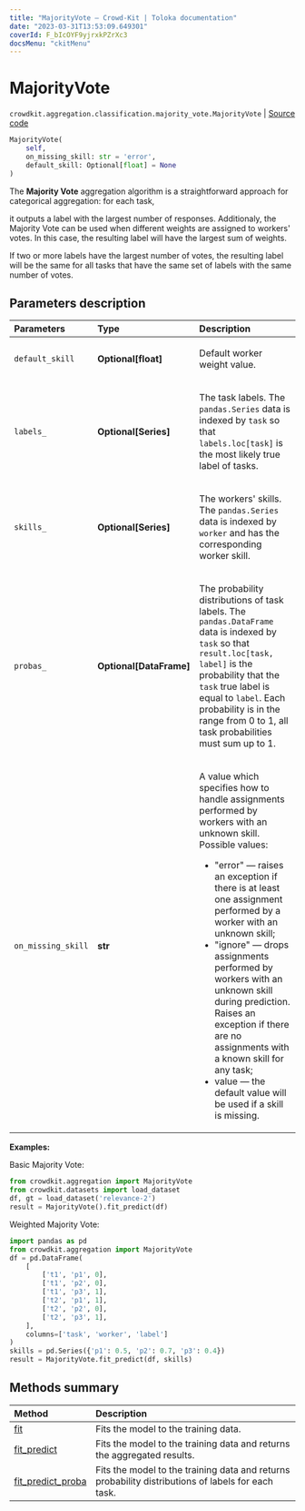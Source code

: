```yaml
---
title: "MajorityVote — Crowd-Kit | Toloka documentation"
date: "2023-03-31T13:53:09.649301"
coverId: F_bIcOYF9yjrxkPZrXc3
docsMenu: "ckitMenu"
---
```


# MajorityVote

`crowdkit.aggregation.classification.majority_vote.MajorityVote` | [Source code](https://github.com/Toloka/crowd-kit/blob/v1.2.1/crowdkit/aggregation/classification/majority_vote.py#L12)

```python
MajorityVote(
    self,
    on_missing_skill: str = 'error',
    default_skill: Optional[float] = None
)
```

The **Majority Vote** aggregation algorithm is a straightforward approach for categorical aggregation: for each task,

it outputs a label with the largest number of responses. Additionaly, the Majority Vote
can be used when different weights are assigned to workers' votes. In this case, the
resulting label will have the largest sum of weights.

<Note mode="note" title="Note">

 If two or more labels have the largest number of votes, the resulting
 label will be the same for all tasks that have the same set of labels with the same number of votes.

 </Note>

## Parameters description

| Parameters | Type | Description |
| :----------| :----| :-----------|
`default_skill`|**Optional\[float\]**|<p>Default worker weight value.</p>
`labels_`|**Optional\[Series\]**|<p>The task labels. The `pandas.Series` data is indexed by `task` so that `labels.loc[task]` is the most likely true label of tasks.</p>
`skills_`|**Optional\[Series\]**|<p>The workers' skills. The `pandas.Series` data is indexed by `worker` and has the corresponding worker skill.</p>
`probas_`|**Optional\[DataFrame\]**|<p>The probability distributions of task labels. The `pandas.DataFrame` data is indexed by `task` so that `result.loc[task, label]` is the probability that the `task` true label is equal to `label`. Each probability is in the range from 0 to 1, all task probabilities must sum up to 1.</p>
`on_missing_skill`|**str**|<p>A value which specifies how to handle assignments performed by workers with an unknown skill. Possible values:</p><ul> <li>&quot;error&quot; — raises an exception if there is at least one assignment performed by a worker with an unknown skill;</li> <li>&quot;ignore&quot; — drops assignments performed by workers with an unknown skill during prediction. Raises an exception if there are no assignments with a known skill for any task;</li> <li>value — the default value will be used if a skill is missing.</li> </ul>

**Examples:**

Basic Majority Vote:
```python
from crowdkit.aggregation import MajorityVote
from crowdkit.datasets import load_dataset
df, gt = load_dataset('relevance-2')
result = MajorityVote().fit_predict(df)
```
Weighted Majority Vote:
```python
import pandas as pd
from crowdkit.aggregation import MajorityVote
df = pd.DataFrame(
    [
        ['t1', 'p1', 0],
        ['t1', 'p2', 0],
        ['t1', 'p3', 1],
        ['t2', 'p1', 1],
        ['t2', 'p2', 0],
        ['t2', 'p3', 1],
    ],
    columns=['task', 'worker', 'label']
)
skills = pd.Series({'p1': 0.5, 'p2': 0.7, 'p3': 0.4})
result = MajorityVote.fit_predict(df, skills)
```

## Methods summary

| Method | Description |
| :------| :-----------|
[fit](/docs/crowd-kit/reference/crowdkit.aggregation.classification.majority_vote.MajorityVote.fit)| Fits the model to the training data.
[fit_predict](/docs/crowd-kit/reference/crowdkit.aggregation.classification.majority_vote.MajorityVote.fit_predict)| Fits the model to the training data and returns the aggregated results.
[fit_predict_proba](/docs/crowd-kit/reference/crowdkit.aggregation.classification.majority_vote.MajorityVote.fit_predict_proba)| Fits the model to the training data and returns probability distributions of labels for each task.